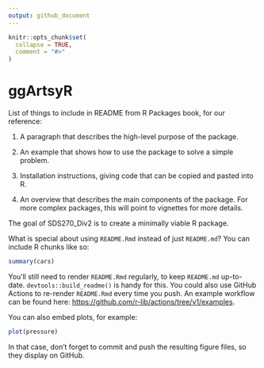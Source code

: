 ```yaml
---
output: github_document
---
```


<!-- README.md is generated from README.Rmd. Please edit that file -->

```r
knitr::opts_chunk$set(
  collapse = TRUE,
  comment = "#>"
)
```

# ggArtsyR

<!-- badges: start -->
<!-- badges: end -->

List of things to include in README from R Packages book, for our reference:

1. A paragraph that describes the high-level purpose of the package.

2. An example that shows how to use the package to solve a simple problem.

3. Installation instructions, giving code that can be copied and pasted into R.

4. An overview that describes the main components of the package. For more complex packages, this will point to vignettes for more details.



The goal of SDS270_Div2 is to create a minimally viable R package.

What is special about using `README.Rmd` instead of just `README.md`? You can include R chunks like so:

```r
summary(cars)
```

You'll still need to render `README.Rmd` regularly, to keep `README.md` up-to-date. `devtools::build_readme()` is handy for this. You could also use GitHub Actions to re-render `README.Rmd` every time you push. An example workflow can be found here: <https://github.com/r-lib/actions/tree/v1/examples>.

You can also embed plots, for example:

```r
plot(pressure)
```

In that case, don't forget to commit and push the resulting figure files, so they display on GitHub.
